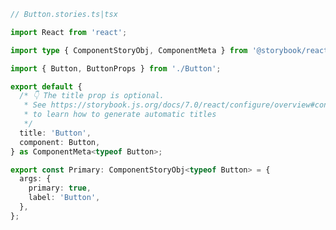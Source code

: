 ```ts
// Button.stories.ts|tsx

import React from 'react';

import type { ComponentStoryObj, ComponentMeta } from '@storybook/react';

import { Button, ButtonProps } from './Button';

export default {
  /* 👇 The title prop is optional.
   * See https://storybook.js.org/docs/7.0/react/configure/overview#configure-story-loading
   * to learn how to generate automatic titles
   */
  title: 'Button',
  component: Button,
} as ComponentMeta<typeof Button>;

export const Primary: ComponentStoryObj<typeof Button> = {
  args: {
    primary: true,
    label: 'Button',
  },
};
```
